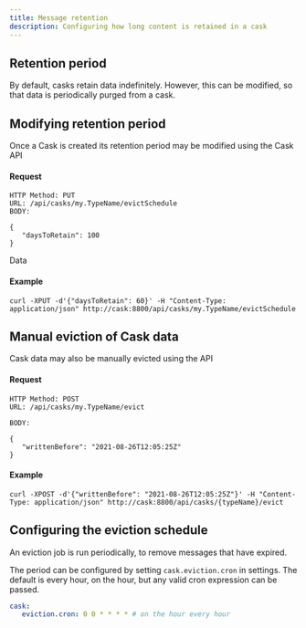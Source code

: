 ```yaml
---
title: Message retention
description: Configuring how long content is retained in a cask
---
```



## Retention period

By default, casks retain data indefinitely.  However, this can be modified, so that data is periodically purged from a cask.

## Modifying retention period

Once a Cask is created its retention period may be modified using the Cask API

#### Request
```
HTTP Method: PUT
URL: /api/casks/my.TypeName/evictSchedule
BODY:

{
   "daysToRetain": 100
}
```

Data
#### Example

```text
curl -XPUT -d'{"daysToRetain": 60}' -H "Content-Type: application/json" http://cask:8800/api/casks/my.TypeName/evictSchedule
```

## Manual eviction of Cask data

Cask data may also be manually evicted using the API

#### Request

```
HTTP Method: POST
URL: /api/casks/my.TypeName/evict

BODY:

{
   "writtenBefore": "2021-08-26T12:05:25Z"
}
```

#### Example

```text
curl -XPOST -d'{"writtenBefore": "2021-08-26T12:05:25Z"}' -H "Content-Type: application/json" http://cask:8800/api/casks/{typeName}/evict
```

## Configuring the eviction schedule
An eviction job is run periodically, to remove messages that have expired.

The period can be configured by setting `cask.eviction.cron` in settings.  The default is every hour, on the hour, but any valid cron expression can be passed.

```yaml
cask:
   eviction.cron: 0 0 * * * * # on the hour every hour
```








